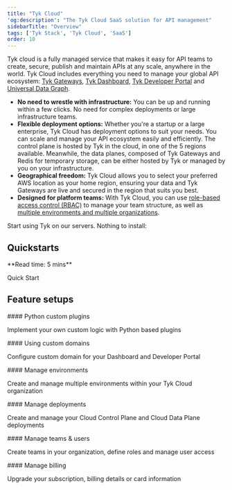 ```yaml
---
title: "Tyk Cloud"
'og:description': "The Tyk Cloud SaaS solution for API management"
sidebarTitle: "Overview"
tags: ['Tyk Stack', 'Tyk Cloud', 'SaaS']
order: 10
---
```



Tyk cloud is a fully managed service that makes it easy for API teams to create, secure, publish and maintain APIs at any scale, anywhere in the world. Tyk Cloud includes everything you need to manage your global API ecosystem: [Tyk Gateways](/tyk-oss-gateway), [Tyk Dashboard](/tyk-dashboard), [Tyk Developer Portal](/tyk-developer-portal) and [Universal Data Graph](/universal-data-graph).

- **No need to wrestle with infrastructure:** You can be up and running within a few clicks. No need for complex deployments or large infrastructure teams.
- **Flexible deployment options:** Whether you're a startup or a large enterprise, Tyk Cloud has deployment options to suit your needs. You can scale and manage your API ecosystem easily and efficiently. The control plane is hosted by Tyk in the cloud, in one of the 5 regions available. Meanwhile, the data planes, composed of Tyk Gateways and Redis for temporary storage, can be either hosted by Tyk or managed by you on your infrastructure.
- **Geographical freedom:** Tyk Cloud allows you to select your preferred AWS location as your home region, ensuring your data and Tyk Gateways are live and secured in the region that suits you best.
- **Designed for platform teams:** With Tyk Cloud, you can use [role-based access control (RBAC)](https://tyk.io/blog/how-to-manage-multiple-teams-with-tyk-cloud/) to manage your team structure, as well as [multiple environments and multiple organizations](https://tyk.io/blog/how-to-manage-multiple-teams-with-tyk-cloud/). 




Start using Tyk on our servers. Nothing to install:

<ButtonLeft href="https://tyk.io/sign-up/" color="green" content="Free trial" />


## Quickstarts

<ResponsiveGrid>


<Card href="/deployment-and-operations/tyk-cloud-platform/quick-start/" img="/img/tyk-cloud.svg">
**Read time: 5 mins**

Quick Start
</Card>


</ResponsiveGrid>

## Feature setups

<ResponsiveGrid>


<Card title="Configuration" href="/tyk-cloud/configuration-options/using-plugins/python-custom-auth/">
#### Python custom plugins

Implement your own custom logic with Python based plugins
</Card>

<Card title="Configuration" href="/tyk-cloud/using-custom-domains/">
#### Using custom domains

Configure custom domain for your Dashboard and Developer Portal
</Card>

<Card title="Administration" href="/tyk-cloud/environments-deployments/managing-environments">
#### Manage environments

Create and manage multiple environments within your Tyk Cloud organization
</Card>

<Card title="Administration" href="/tyk-cloud/environments-deployments/managing-control-planes">
#### Manage deployments

Create and manage your Cloud Control Plane and Cloud Data Plane deployments
</Card>

<Card title="Administration" href="/tyk-cloud/teams-users/">
#### Manage teams & users

Create teams in your organization, define roles and manage user access
</Card>

<Card title="Account" href="/tyk-cloud/account-billing/">
#### Manage billing

Upgrade your subscription, billing details or card information
</Card>


</ResponsiveGrid>
